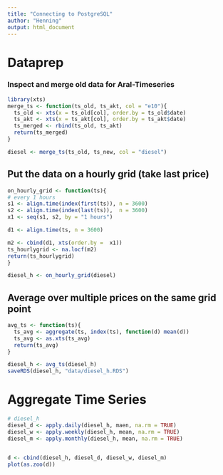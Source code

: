 ```yaml
---
title: "Connecting to PostgreSQL"
author: "Henning"
output: html_document
---
```



# Dataprep
### Inspect and merge old data for Aral-Timeseries
```r
library(xts)
merge_ts <- function(ts_old, ts_akt, col = "e10"){
  ts_old <- xts(x = ts_old[col], order.by = ts_old$date)
  ts_akt <- xts(x = ts_akt[col], order.by = ts_akt$date)
  ts_merged <- rbind(ts_old, ts_akt)
  return(ts_merged)
}

diesel <- merge_ts(ts_old, ts_new, col = "diesel")
```


## Put the data on a hourly grid (take last price)
```r
on_hourly_grid <- function(ts){
# every 1 hours
s1 <- align.time(index(first(ts)), n = 3600)
s2 <- align.time(index(last(ts)),  n = 3600)
x1 <- seq(s1, s2, by = "1 hours")

d1 <- align.time(ts, n = 3600)

m2 <- cbind(d1, xts(order.by =  x1))
ts_hourlygrid <- na.locf(m2)
return(ts_hourlygrid)
}

diesel_h <- on_hourly_grid(diesel)
```

## Average over multiple prices on the same grid point
```r
avg_ts <- function(ts){
  ts_avg <- aggregate(ts, index(ts), function(d) mean(d))
  ts_avg <- as.xts(ts_avg)
  return(ts_avg)
}

diesel_h <- avg_ts(diesel_h)
saveRDS(diesel_h, "data/diesel_h.RDS")
```


# Aggregate Time Series
```r
# diesel_h
diesel_d <- apply.daily(diesel_h, maen, na.rm = TRUE)
diesel_w <- apply.weekly(diesel_h, mean, na.rm = TRUE)
diesel_m <- apply.monthly(diesel_h, mean, na.rm = TRUE)


d <- cbind(diesel_h, diesel_d, diesel_w, diesel_m)
plot(as.zoo(d))
```

